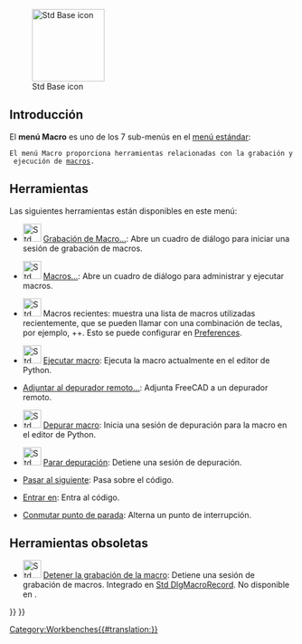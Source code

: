 <languages/>

{{Docnav
|[[Std_Tools_Menu/es|Std Menú Herramientas]]
|[[Std_Windows_Menu/es|Std Menú Ventanas]]
|[[Std_Base/es|Std Base]]
|IconL=
|IconR=
|IconC=Freecad.svg
}}

[[Image:Freecad.svg|thumb|128px|Std Base icon]]

{{TOCright}}

<span id="Introduction"></span>
== Introducción ==

El '''menú Macro''' es uno de los 7 sub-menús en el [[Standard_Menu/es|menú estándar]]:

<!--Please keep info below synchronized with Std_Base, Standard_Menu, Std_File_Menu etc.-->
{{StdMenu
|
[[Std_File_Menu/es|Archivo]]
&nbsp;&nbsp;&nbsp;
[[Std_Edit_Menu/es|Editar]]
&nbsp;&nbsp;&nbsp;
[[Std_View_Menu/es|Ver]]
&nbsp;&nbsp;&nbsp;
[[Std_Tools_Menu/es|Herramientas]]
&nbsp;&nbsp;&nbsp;
[[Std_Macro_Menu/es|Macro]]
&nbsp;&nbsp;&nbsp;
[[Std_Windows_Menu/es|Ventanas]]
&nbsp;&nbsp;&nbsp;
[[Std_Help_Menu/es|Ayuda]]
}}

<!--Mantenga la información siguiente sincronizada con Standard_Menu-->
 El menú Macro proporciona herramientas relacionadas con la grabación y ejecución de [[Macros/es|macros]].

<span id="Tools"></span>
== Herramientas ==

Las siguientes herramientas están disponibles en este menú:

* [[File:Std_DlgMacroRecord.svg|32px]] [[Std_DlgMacroRecord/es|Grabación de Macro...]]: Abre un cuadro de diálogo para iniciar una sesión de grabación de macros.

* [[File:Std_DlgMacroExecute.svg|32px]] [[Std_DlgMacroExecute/es|Macros...]]: Abre un cuadro de diálogo para administrar y ejecutar macros.

<div class="mw-translate-fuzzy">
* [[File:Std_RecentMacros.svg|32px]] Macros recientes: muestra una lista de macros utilizadas recientemente, que se pueden llamar con una combinación de teclas, por ejemplo, {{KEY|Ctrl}}+{{KEY|Shift}}+{{KEY|1}}. Esto se puede configurar en [[Preferences_Editor|Preferences]].
</div>

<div class="mw-translate-fuzzy">
* [[File:Std_DlgMacroExecuteDirect.svg|32px]] [[Std_DlgMacroExecuteDirect/es|Ejecutar macro]]: Ejecuta la macro actualmente en el editor de Python.
</div>

* [[Std_MacroAttachDebugger/es|Adjuntar al depurador remoto...]]: Adjunta FreeCAD a un depurador remoto.

<div class="mw-translate-fuzzy">
* [[File:Std_MacroStartDebug.svg|32px]] [[Std_MacroStartDebug/es|Depurar macro]]: Inicia una sesión de depuración para la macro en el editor de Python.
</div>

* [[File:Std_MacroStopDebug.svg|32px]] [[Std_MacroStopDebug/es|Parar depuración]]: Detiene una sesión de depuración.

* [[Std_MacroStepOver/es|Pasar al siguiente]]: Pasa sobre el código.

* [[Std_MacroStepInto/es|Entrar en]]: Entra al código.

* [[Std_ToggleBreakpoint/es|Conmutar punto de parada]]: Alterna un punto de interrupción.

<span id="Obsolete_tools"></span>
== Herramientas obsoletas ==

<div class="mw-translate-fuzzy">
* [[File:Std_MacroStopRecord.svg|32px]] [[Std_MacroStopRecord/es|Detener la grabación de la macro]]: Detiene una sesión de grabación de macros.  Integrado en [[Std_DlgMacroRecord/es|Std DlgMacroRecord]]. No disponible en {{VersionPlus|0.22}}.
</div>


{{Docnav
|[[Std_Tools_Menu/es|Std Menú Herramientas]]
|[[Std_Windows_Menu/es|Std Menú Ventanas]]
|[[Std_Base/es|Std Base]]
|IconL=
|IconR=
|IconC=Freecad.svg
}}

{{Std_Base_navi{{#translation:}}}}
{{Userdocnavi{{#translation:}}}}
[[Category:Workbenches{{#translation:}}]]